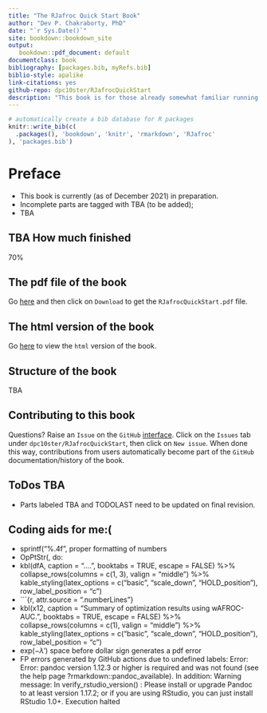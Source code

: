 ```yaml
--- 
title: "The RJafroc Quick Start Book"
author: "Dev P. Chakraborty, PhD"
date: "`r Sys.Date()`"
site: bookdown::bookdown_site
output: 
   bookdown::pdf_document: default
documentclass: book
bibliography: [packages.bib, myRefs.bib]
biblio-style: apalike
link-citations: yes
github-repo: dpc10ster/RJafrocQuickStart
description: "This book is for those already somewhat familiar running Windows JAFROC to analyze data. The Windows program has been replaced by RJafroc. This book dives into how to use RJafroc to analyze ROC/FROC data."
---
```



```r
# automatically create a bib database for R packages
knitr::write_bib(c(
  .packages(), 'bookdown', 'knitr', 'rmarkdown', 'RJafroc'
), 'packages.bib')
```


# Preface {-}

* This book is currently (as of December 2021) in preparation.
* Incomplete parts are tagged with TBA (to be added);  
* TBA



## TBA How much finished {-}

70%


## The pdf file of the book {-}

Go [here](https://github.com/dpc10ster/RJafrocQuickStart/blob/gh-pages/RJafrocQuickStart.pdf) and then click on `Download` to get the `RJafrocQuickStart.pdf` file.


## The html version of the book {-}

Go [here](https://dpc10ster.github.io/RJafrocQuickStart/) to view the `html` version of the book.



## Structure of the book {-}

TBA


## Contributing to this book {-}

Questions? Raise an `Issue` on the `GitHub` [interface](https://github.com/dpc10ster/RJafrocQuickStart). Click on the `Issues` tab under `dpc10ster/RJafrocQuickStart`, then click on `New issue`. When done this way, contributions from users automatically become part of the `GitHub` documentation/history of the book.

## ToDos TBA {-}

* Parts labeled TBA and TODOLAST need to be updated on final revision.


## Coding aids for me:( {-}

* sprintf("%.4f", proper formatting of numbers
* OpPtStr(, do:
* kbl(dfA, caption = "....", booktabs = TRUE, escape = FALSE) %>% collapse_rows(columns = c(1, 3), valign = "middle") %>% kable_styling(latex_options = c("basic", "scale_down", "HOLD_position"), row_label_position = "c") 
* ```{r, attr.source = ".numberLines"}
* kbl(x12, caption = "Summary of optimization results using wAFROC-AUC.", booktabs = TRUE, escape = FALSE) %>% collapse_rows(columns = c(1), valign = "middle") %>% kable_styling(latex_options = c("basic", "scale_down", "HOLD_position"), row_label_position = "c") 
* $\text{exp} \left ( -\lambda' \right )$ space before dollar sign generates a pdf error 
* FP errors generated by GitHub actions due to undefined labels:
Error: Error: pandoc version 1.12.3 or higher is required and was not found (see the help page ?rmarkdown::pandoc_available).
In addition: Warning message:
In verify_rstudio_version() :
Please install or upgrade Pandoc to at least version 1.17.2; or if you are using RStudio, you can just install RStudio 1.0+.
Execution halted


